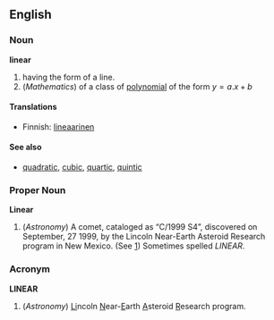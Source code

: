 ==English==

===Noun===
'''linear'''
#having the form of a line.
#(''Mathematics'') of a class of [[polynomial]] of the form <math> y = a.x + b </math>

====Translations====
*Finnish: [[lineaarinen]]

====See also====
*[[quadratic]], [[cubic]], [[quartic]], [[quintic]]

===Proper Noun===
'''Linear'''

#(''Astronomy'') A comet, cataloged as &ldquo;C/1999 S4&rdquo;, discovered on September, 27 1999, by the Lincoln Near-Earth Asteroid Research program in New Mexico. (See [http://www.windows.ucar.edu/tour/link=/comets/linear.html])  Sometimes spelled ''LINEAR''.

===Acronym===
'''LINEAR'''

#(''Astronomy'') <u>Li</u>ncoln <u>N</u>ear-<u>E</u>arth <u>A</u>steroid <u>R</u>esearch program.